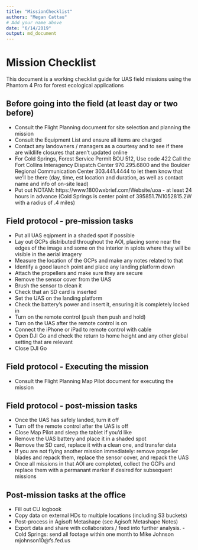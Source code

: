 ```yaml
---
title: "MissionChecklist"
authors: "Megan Cattau"
# Add your name above
date: "6/14/2019"
output: md_document
---
```



# Mission Checklist

This document is a working checklist guide for UAS field missions using the Phantom 4 Pro for forest ecological applications


## Before going into the field (at least day or two before)
- Consult the Flight Planning document for site selection and planning the mission
- Consult the Equipment List and ensure all items are charged
- Contact any landowners / managers as a courtesy and to see if there are wildlife closures that aren’t updated online
- For Cold Springs, Forest Service Permit BOU 512, Use code 422 
Call the Fort Collins Interagency Dispatch Center 970.295.6800 and the Boulder Regional Communication Center 303.441.4444 to let them know that we'll be there (day, time, est location and duration, as well as contact name and info of on-site lead)
- Put out NOTAM: https://www.1800wxbrief.com/Website/uoa - at least 24 hours in advance (Cold Springs is center point of 395851.7N1052815.2W with a radius of .4 miles)

## Field protocol - pre-mission tasks
- Put all UAS eqipment in a shaded spot if possible
- Lay out GCPs distributed throughout the AOI, placing some near the edges of the image and some on the interior in splots where they will be visible in the aerial imagery
- Measure the location of the GCPs and make any notes related to that
- Identify a good launch point and place any landing platform down
- Attach the propellers and make sure they are secure
- Remove the sensor cover from the UAS
- Brush the sensor to clean it
- Check that an SD card is inserted
- Set the UAS on the landing platform
- Check the battery's power and insert it, ensuring it is completely locked in
- Turn on the remote control (push then push and hold) 
- Turn on the UAS after the remote control is on
- Connect the iPhone or iPad to remote control with cable
- Open DJI Go and check the return to home height and any other global setting that are relevant
- Close DJI Go

## Field protocol - Executing the mission
- Consult the Flight Planning Map Pilot document for executing the mission

## Field protocol - post-mission tasks
- Once the UAS has safely landed, turn it off
- Turn off the remote control after the UAS is off
- Close Map Pilot and sleep the tablet if you'd like
- Remove the UAS battery and place it in a shaded spot
- Remove the SD card, replace it with a clean one, and transfer data
- If you are not flying another mission immediately: remove propeller blades and repack them, replace the sensor cover, and repack the UAS
- Once all missions in that AOI are completed, collect the GCPs and replace them with a permanant marker if desired for subsequent missions

## Post-mission tasks at the office
- Fill out CU logbook
- Copy data on external HDs to multiple locations (including S3 buckets)
- Post-process in Agisoft Metashape (see Agisoft Metashape Notes)
- Export data and share with collaborators / feed into further analysis. - Cold Springs: send all footage within one month to Mike Johnson mjohnson10@fs.fed.us
